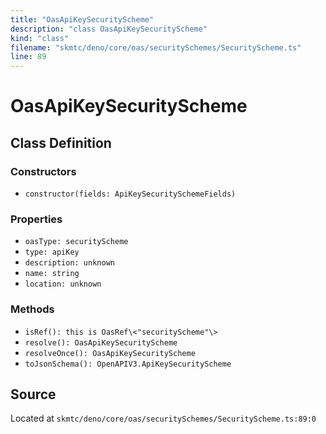 ```yaml
---
title: "OasApiKeySecurityScheme"
description: "class OasApiKeySecurityScheme"
kind: "class"
filename: "skmtc/deno/core/oas/securitySchemes/SecurityScheme.ts"
line: 89
---
```


# OasApiKeySecurityScheme

## Class Definition

### Constructors

- `constructor(fields: ApiKeySecuritySchemeFields)`

### Properties

- `oasType: securityScheme`
- `type: apiKey`
- `description: unknown`
- `name: string`
- `location: unknown`

### Methods

- `isRef(): this is OasRef\<"securityScheme"\>`
- `resolve(): OasApiKeySecurityScheme`
- `resolveOnce(): OasApiKeySecurityScheme`
- `toJsonSchema(): OpenAPIV3.ApiKeySecurityScheme`

## Source

Located at `skmtc/deno/core/oas/securitySchemes/SecurityScheme.ts:89:0`
